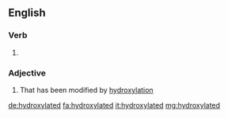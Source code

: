 ==English==

===Verb===
{{head|en|verb form}}

# {{en-past of|hydroxylate}}

===Adjective===
{{en-adj}}

# {{context|organic chemistry|lang=en}} That has been modified by [[hydroxylation]]

[[de:hydroxylated]]
[[fa:hydroxylated]]
[[it:hydroxylated]]
[[mg:hydroxylated]]